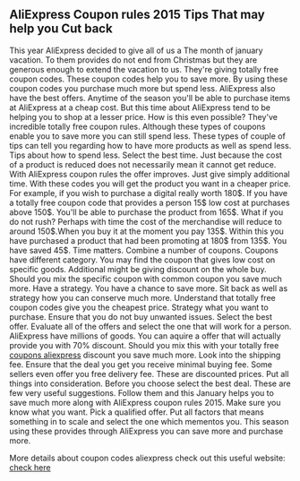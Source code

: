 == AliExpress Coupon rules 2015 Tips That may help you Cut back ==

This year AliExpress decided to give all of us a The month of january vacation. To them provides do not end from Christmas but they are generous enough to extend the vacation to us. They're giving totally free coupon codes. These coupon codes help you to save more. By using these coupon codes you purchase much more but spend less. AliExpress also have the best offers. Anytime of the season you'll be able to purchase items at AliExpress at a cheap cost. But this time about AliExpress tend to be helping you to shop at a lesser price. How is this even possible? They've incredible totally free coupon rules. Although these types of coupons enable you to save more you can still spend less. These types of couple of tips can tell you regarding how to have more products as well as spend less. 
Tips about how to spend less.
Select the best time. Just because the cost of a product is reduced does not necessarily mean it cannot get reduce. With AliExpress coupon rules the offer improves. Just give simply additional time. With these codes you will get the product you want in a cheaper price. For example, if you wish to purchase a digital really worth 180$. If you have a totally free coupon code that provides a person 15$ low cost at purchases above 150$. You'll be able to purchase the product from 165$. What if you do not rush? Perhaps with time the cost of the merchandise will reduce to around 150$.When you buy it at the moment you pay 135$. Within this you have purchased a product that had been promoting at 180$ from 135$. You have saved 45$. Time matters.
Combine a number of coupons. Coupons have different category. You may find the coupon that gives low cost on specific goods. Additional might be giving discount on the whole buy. Should you mix the specific coupon with common coupon you save much more. 
Have a strategy. You have a chance to save more. Sit back as well as strategy how you can conserve much more. Understand that totally free coupon codes give you the cheapest price. Strategy what you want to purchase. Ensure that you do not buy unwanted issues. 
Select the best offer. Evaluate all of the offers and select the one that will work for a person. AliExpress have millions of goods. You can aquire a offer that will actually provide you with 70% discount. Should you mix this with your totally free [http://99off.net/ coupons aliexpress] discount you save much more. 
Look into the shipping fee. Ensure that the deal you get you receive minimal buying fee. Some sellers even offer you free delivery fee. These are discounted prices. Put all things into consideration. Before you choose select the best deal.
These are few very useful suggestions. Follow them and this January helps you to save much more along with AliExpress coupon rules 2015. Make sure you know what you want. Pick a qualified offer. Put all factors that means something in to scale and select the one which mementos you. This season using these provides through AliExpress you can save more and purchase more.

More details about coupon codes aliexpress check out this useful website: [http://99off.net/ check here]